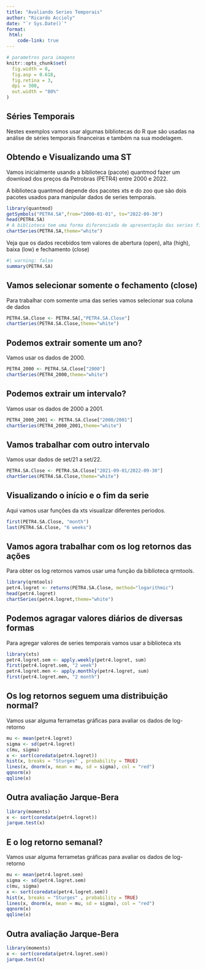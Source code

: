 ```yaml
---
title: "Avaliando Series Temporais"
author: "Ricardo Accioly"
date: "`r Sys.Date()`"
format:
 html:
    code-link: true
---
```


```r
# parametros para imagens
knitr::opts_chunk$set(
  fig.width = 8,
  fig.asp = 0.618,
  fig.retina = 3,
  dpi = 300,
  out.width = "80%"
)
```

## Séries Temporais

Nestes exemplos vamos usar algumas bibliotecas do R que são usadas na análise de séries temporais financeiras e também na sua modelagem.

## Obtendo e Visualizando uma ST

Vamos inicialmente usando a biblioteca (pacote) quantmod fazer um download dos preços da Petrobras (PETR4) entre 2000 e 2022.

A biblioteca quantmod depende dos pacotes xts e do zoo que são dois pacotes usados para manipular dados de series temporais.

```r
library(quantmod)
getSymbols("PETR4.SA",from="2000-01-01", to="2022-09-30")
head(PETR4.SA)
# A biblioteca tem uma forma diferenciada de apresentação das series financeiras
chartSeries(PETR4.SA,theme="white")
```

Veja que os dados recebidos tem valores de abertura (open), alta (high), baixa (low) e fechamento (close)

```r
#| warning: false
summary(PETR4.SA)
```

## Vamos selecionar somente o fechamento (close)

Para trabalhar com somente uma das series vamos selecionar sua coluna de dados

```r
PETR4.SA.Close <- PETR4.SA[,"PETR4.SA.Close"]
chartSeries(PETR4.SA.Close,theme="white")
```

## Podemos extrair somente um ano?

Vamos usar os dados de 2000.

```r
PETR4_2000 <- PETR4.SA.Close["2000"]
chartSeries(PETR4_2000,theme="white")
```

## Podemos extrair um intervalo?

Vamos usar os dados de 2000 a 2001.

```r
PETR4_2000_2001 <- PETR4.SA.Close["2000/2001"] 
chartSeries(PETR4_2000_2001,theme="white")
```

## Vamos trabalhar com outro intervalo

Vamos usar dados de set/21 a set/22.

```r
PETR4.SA.Close <- PETR4.SA.Close["2021-09-01/2022-09-30"]
chartSeries(PETR4.SA.Close,theme="white")
```

## Visualizando o início e o fim da serie

Aqui vamos usar funções da xts visualizar diferentes periodos.

```r
first(PETR4.SA.Close, "month")
last(PETR4.SA.Close, "6 weeks")
```

## Vamos agora trabalhar com os log retornos das ações

Para obter os log retornos vamos usar uma função da biblioteca qrmtools.

```r
library(qrmtools)
petr4.logret <- returns(PETR4.SA.Close, method="logarithmic")
head(petr4.logret)
chartSeries(petr4.logret,theme="white")
```

## Podemos agragar valores diários de diversas formas

Para agregar valores de series temporais vamos usar a biblioteca xts

```r
library(xts)
petr4.logret.sem <- apply.weekly(petr4.logret, sum)
first(petr4.logret.sem, "2 week")
petr4.logret.men <- apply.monthly(petr4.logret, sum)
first(petr4.logret.men, "2 month")
```

## Os log retornos seguem uma distribuição normal?

Vamos usar alguma ferrametas gráficas para avaliar os dados de log-retorno

```r
mu <- mean(petr4.logret)
sigma <- sd(petr4.logret)
c(mu, sigma)
x <- sort(coredata(petr4.logret))
hist(x, breaks = "Sturges" , probability = TRUE)
lines(x, dnorm(x, mean = mu, sd = sigma), col = "red")
qqnorm(x)
qqline(x)
```

## Outra avaliação Jarque-Bera

```r
library(moments)
x <- sort(coredata(petr4.logret))
jarque.test(x)
```

## E o log retorno semanal?

Vamos usar alguma ferrametas gráficas para avaliar os dados de log-retorno

```r
mu <- mean(petr4.logret.sem)
sigma <- sd(petr4.logret.sem)
c(mu, sigma)
x <- sort(coredata(petr4.logret.sem))
hist(x, breaks = "Sturges" , probability = TRUE)
lines(x, dnorm(x, mean = mu, sd = sigma), col = "red")
qqnorm(x)
qqline(x)
```

## Outra avaliação Jarque-Bera

```r
library(moments)
x <- sort(coredata(petr4.logret.sem))
jarque.test(x)
```

